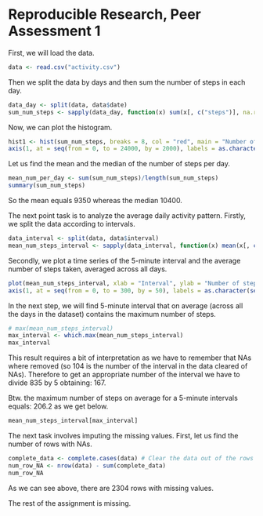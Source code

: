 Reproducible Research, Peer Assessment 1
========================================================

First, we will load the data.

```r
data <- read.csv("activity.csv")
```

Then we split the data by days and then sum the number of steps in each day.

```r
data_day <- split(data, data$date)
sum_num_steps <- sapply(data_day, function(x) sum(x[, c("steps")], na.rm = TRUE))
```

Now, we can plot the histogram.

```r
hist1 <- hist(sum_num_steps, breaks = 8, col = "red", main = "Number of kilosteps per day", xlab = "Number of kilosteps per day", xaxt = "n")
axis(1, at = seq(from = 0, to = 24000, by = 2000), labels = as.character(seq(from = 0, to = 24, by = 2)))
```

Let us find the mean and the median of the number of steps per day. 

```r
mean_num_per_day <- sum(sum_num_steps)/length(sum_num_steps)
summary(sum_num_steps)
```

So the mean equals 9350 whereas the median 10400.

The next point task is to analyze the average daily activity pattern.
Firstly, we split the data according to intervals.
```r
data_interval <- split(data, data$interval)
mean_num_steps_interval <- sapply(data_interval, function(x) mean(x[, c("steps")], na.rm = TRUE)) # NAs are removed
```

Secondly, we plot a time series of the 5-minute interval and the average number of steps taken, averaged across all days. 

```r
plot(mean_num_steps_interval, xlab = "Interval", ylab = "Number of steps", type = "l", xaxt = "n")
axis(1, at = seq(from = 0, to = 300, by = 50), labels = as.character(seq(from = 0, to = 300, by = 50)) )
```

In the next step, we will find 5-minute interval that on average (across all the days in the dataset) contains the maximum number of steps.

```r
# max(mean_num_steps_interval)
max_interval <- which.max(mean_num_steps_interval)
max_interval
```

This result requires a bit of interpretation as we have to remember that NAs where removed (so 104 is
the number of the interval in the data cleared of NAs).
Therefore to get an appropriate number of the interval we have to divide 835 by 5 obtaining: 167.

Btw. the maximum number of steps on average for a 5-minute intervals equals: 206.2 as we get below.

```r
mean_num_steps_interval[max_interval]
```

The next task involves imputing the missing values.
First, let us find the number of rows with NAs.

```r
complete_data <- complete.cases(data) # Clear the data out of the rows containing NAs
num_row_NA <- nrow(data) - sum(complete_data)
num_row_NA
```

As we can see above, there are 2304 rows with missing values. 

The rest of the assignment is missing.




